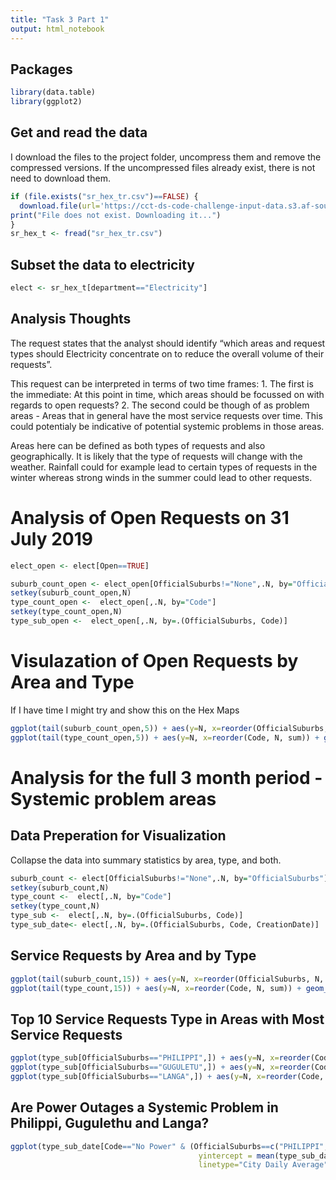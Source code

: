 ```yaml
---
title: "Task 3 Part 1"
output: html_notebook
---
```


## Packages

```r
library(data.table)
library(ggplot2)
```

## Get and read the data
I download the files to the project folder, uncompress them and remove the compressed versions. If the uncompressed files already exist, there is not need to download them. 

```r
if (file.exists("sr_hex_tr.csv")==FALSE) {
  download.file(url='https://cct-ds-code-challenge-input-data.s3.af-south-1.amazonaws.com/sr_hex_truncated.csv', destfile ="sr_hex_tr.csv", method='curl')
print("File does not exist. Downloading it...")
}
sr_hex_t <- fread("sr_hex_tr.csv")
```

## Subset the data to electricity
```r
elect <- sr_hex_t[department=="Electricity"]
```

## Analysis Thoughts
The request states that the analyst should identify "which areas and request types should Electricity concentrate on to reduce the overall volume of their requests".

This request can be interpreted in terms of two time frames:
1. The first is the immediate: At this point in time, which areas should be focussed on with regards to open requests?
2. The second could be though of as problem areas - Areas that in general have the most service requests over time. This could potentialy be indicative of potential systemic problems in those areas. 

Areas here can be defined as both types of requests and also geographically. It is likely that the type of requests will change with the weather. Rainfall could for example lead to certain types of requests in the winter whereas strong winds in the summer could lead to other requests. 

# Analysis of Open Requests on 31 July 2019

```r
elect_open <- elect[Open==TRUE]

suburb_count_open <- elect_open[OfficialSuburbs!="None",.N, by="OfficialSuburbs"]
setkey(suburb_count_open,N)
type_count_open <-  elect_open[,.N, by="Code"]
setkey(type_count_open,N)
type_sub_open <-  elect_open[,.N, by=.(OfficialSuburbs, Code)]
```

# Visulazation of Open Requests by Area and Type
If I have time I might try and show this on the Hex Maps

```r
ggplot(tail(suburb_count_open,5)) + aes(y=N, x=reorder(OfficialSuburbs, N, sum)) + geom_col() + coord_flip() + ggtitle("Top 5 Suburbs by Nr of Open Requests: 31 July 2019") + xlab("Suburb") + ylab("Nr of Requests")
ggplot(tail(type_count_open,5)) + aes(y=N, x=reorder(Code, N, sum)) + geom_col() + coord_flip() + ggtitle("Top 5 Open Request Types: 31 July") + xlab("Suburb") + ylab("Nr of Requests")
```

#  Analysis for the full 3 month period - Systemic problem areas
## Data Preperation for Visualization
Collapse the data into summary statistics by area, type, and both. 

```r
suburb_count <- elect[OfficialSuburbs!="None",.N, by="OfficialSuburbs"]
setkey(suburb_count,N)
type_count <-  elect[,.N, by="Code"]
setkey(type_count,N)
type_sub <-  elect[,.N, by=.(OfficialSuburbs, Code)]
type_sub_date<- elect[,.N, by=.(OfficialSuburbs, Code, CreationDate)]

```

## Service Requests by Area and by Type
```r
ggplot(tail(suburb_count,15)) + aes(y=N, x=reorder(OfficialSuburbs, N, sum)) + geom_col() + coord_flip() + ggtitle("Top 15 Nr of Requests by Suburb: 1 May - 31 July") + xlab("Suburb") + ylab("Nr of Requests")
ggplot(tail(type_count,15)) + aes(y=N, x=reorder(Code, N, sum)) + geom_col() + coord_flip() + ggtitle("Top 15 Nr of Requests by Code: 1 May - 31 July") + xlab("Suburb") + ylab("Nr of Requests")
```
## Top 10 Service Requests Type in Areas with Most Service Requests

```r
ggplot(type_sub[OfficialSuburbs=="PHILIPPI",]) + aes(y=N, x=reorder(Code, N, sum)) + geom_col() + coord_flip() + ggtitle("Request Types in Philippi: 1 May - 31 July") + xlab("Suburb") + ylab("Nr of Requests")
ggplot(type_sub[OfficialSuburbs=="GUGULETU",]) + aes(y=N, x=reorder(Code, N, sum)) + geom_col() + coord_flip() + ggtitle("Request Types in Guguletu: 1 May - 31 July") + xlab("Suburb") + ylab("Nr of Requests")
ggplot(type_sub[OfficialSuburbs=="LANGA",]) + aes(y=N, x=reorder(Code, N, sum)) + geom_col() + coord_flip() + ggtitle("Request Types in Langa: 1 May - 31 July") + xlab("Suburb") + ylab("Nr of Requests")
```
## Are Power Outages a Systemic Problem in Philippi, Gugulethu and Langa?


```r
ggplot(type_sub_date[Code=="No Power" & (OfficialSuburbs==c("PHILIPPI", "LANGA", "GUGULETU")),]) + aes(x=CreationDate) + geom_line(aes(y=N, color=OfficialSuburbs)) + geom_hline(aes(
                                          yintercept = mean(type_sub_date[Code=="No Power",N]), 
                                          linetype="City Daily Average")) + scale_linetype_manual(name = "", values = c('dotted')) + ggtitle("Number of Daily Power Outages Service Requests") + xlab("Date") + ylab("Nr of Requests")
```
